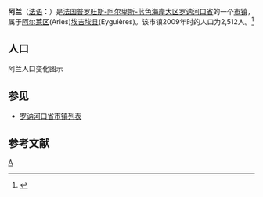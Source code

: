 {{Infobox Settlement
| name = 阿兰<br/>Alleins
| image_skyline = 
| imagesize = 
| image_caption = 
| image_flag = 
| image_shield = Blason ville fr Alleins (Bouches-du-Rhône).svg
| pushpin_map = France
| pushpin_label_position = bottom
| subdivision_type = 国家
| subdivision_name = {{FRA}}
| subdivision_type1 = [[法国行政区划|大区]]
| subdivision_name1 = [[普罗旺斯-阿尔卑斯-蓝色海岸大区|普罗旺斯-阿尔卑斯-蓝色海岸大区]]
| subdivision_type2 = [[法国行政区划|省]]
| subdivision_name2 =  [[罗讷河口省|罗讷河口省]]
| elevation_m = 168
| elevation_ft = 
| area_total_km2 = 16.78
| population_as_of = 1999年
| population_total = 2368
| population_density_km2 = auto
| timezone = 
| utc_offset = 
| timezone_DST = 
| utc_offset_DST = 
| latd = 43
| latm = 42
| lats = 16
| latNS = N
| longd = 5
| longm = 09
| longs = 45
| longEW = E
| website =  
}}
'''阿兰'''（[[法语|法语]]：'''{{lang|fr|Alleins}}'''）是[[法国|法国]][[普罗旺斯-阿尔卑斯-蓝色海岸大区|普罗旺斯-阿尔卑斯-蓝色海岸大区]][[罗讷河口省|罗讷河口省]]的一个[[市镇_(法国)|市镇]]，属于[[阿尔莱区|阿尔莱区]](Arles)[[埃吉埃县|埃吉埃县]](Eyguières)。该市镇2009年时的人口为2,512人。<ref name="Statmallen Areal i Frankrikes kommuner">{{cite web|url=http://www.insee.fr/fr/ppp/bases-de-donnees/recensement/populations-legales/france-departements.asp?annee=2009#departements|title=Insee, Populations légales 2009 pour les départements et les collectivités d'outre-mer France métropolitaine et DOM|accessdate=2012-01-30|archive-date=2012-01-08|archive-url=https://web.archive.org/web/20120108000120/http://www.insee.fr/fr/ppp/bases-de-donnees/recensement/populations-legales/france-departements.asp?annee=2009#departements|dead-url=no}}</ref>

== 人口 ==
阿兰人口变化图示
{{French Commune Population|13003}}

== 参见 ==
* [[罗讷河口省市镇列表|罗讷河口省市镇列表]]

== 参考文献 ==
{{reflist}}

{{隆河河口省市鎮}}

{{Authority control}}
[[Category:罗讷河口省市镇|A]]


{{France-geo-stub}}